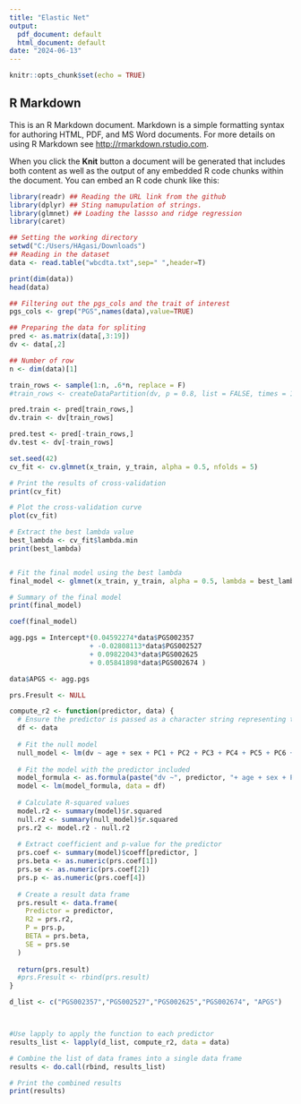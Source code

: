 ---
title: "Elastic Net"
output:
  pdf_document: default
  html_document: default
date: "2024-06-13"
---

```{r setup, include=FALSE}
knitr::opts_chunk$set(echo = TRUE)
```

## R Markdown

This is an R Markdown document. Markdown is a simple formatting syntax for authoring HTML, PDF, and MS Word documents. For more details on using R Markdown see <http://rmarkdown.rstudio.com>.

When you click the **Knit** button a document will be generated that includes both content as well as the output of any embedded R code chunks within the document. You can embed an R code chunk like this:
```{R }
library(readr) ## Reading the URL link from the github
library(dplyr) ## Sting namupulation of strings. 
library(glmnet) ## Loading the lassso and ridge regression
library(caret)

## Setting the working directory
setwd("C:/Users/HAgasi/Downloads")
## Reading in the dataset
data <- read.table("wbcdta.txt",sep=" ",header=T)

print(dim(data))
head(data)
```
```{R}
## Filtering out the pgs_cols and the trait of interest
pgs_cols <- grep("PGS",names(data),value=TRUE)

## Preparing the data for spliting
pred <- as.matrix(data[,3:19])
dv <- data[,2]

## Number of row
n <- dim(data)[1]

train_rows <- sample(1:n, .6*n, replace = F)
#train_rows <- createDataPartition(dv, p = 0.8, list = FALSE, times = 1)

pred.train <- pred[train_rows,]
dv.train <- dv[train_rows]

pred.test <- pred[-train_rows,]
dv.test <- dv[-train_rows]

```



```{R}
set.seed(42)
cv_fit <- cv.glmnet(x_train, y_train, alpha = 0.5, nfolds = 5)

# Print the results of cross-validation
print(cv_fit)

# Plot the cross-validation curve
plot(cv_fit)

# Extract the best lambda value
best_lambda <- cv_fit$lambda.min
print(best_lambda)


# Fit the final model using the best lambda
final_model <- glmnet(x_train, y_train, alpha = 0.5, lambda = best_lambda)

# Summary of the final model
print(final_model)

coef(final_model)


```


```{R}

agg.pgs = Intercept*(0.04592274*data$PGS002357 
                    + -0.02808113*data$PGS002527 
                    + 0.09822043*data$PGS002625
                    + 0.05841898*data$PGS002674 ) 

data$APGS <- agg.pgs

```


```{R}
prs.Fresult <- NULL

compute_r2 <- function(predictor, data) {
  # Ensure the predictor is passed as a character string representing the column name
  df <- data
  
  # Fit the null model
  null_model <- lm(dv ~ age + sex + PC1 + PC2 + PC3 + PC4 + PC5 + PC6 + PC7 + PC8 + PC9 + PC10, data = df)
  
  # Fit the model with the predictor included
  model_formula <- as.formula(paste("dv ~", predictor, "+ age + sex + PC1 + PC2 + PC3 + PC4 + PC5 + PC6 + PC7 + PC8 + PC9 + PC10"))
  model <- lm(model_formula, data = df)
  
  # Calculate R-squared values
  model.r2 <- summary(model)$r.squared
  null.r2 <- summary(null_model)$r.squared
  prs.r2 <- model.r2 - null.r2
  
  # Extract coefficient and p-value for the predictor
  prs.coef <- summary(model)$coeff[predictor, ]
  prs.beta <- as.numeric(prs.coef[1])
  prs.se <- as.numeric(prs.coef[2])
  prs.p <- as.numeric(prs.coef[4])
  
  # Create a result data frame
  prs.result <- data.frame(
    Predictor = predictor,
    R2 = prs.r2,
    P = prs.p,
    BETA = prs.beta,
    SE = prs.se
  )
  
  return(prs.result)
  #prs.Fresult <- rbind(prs.result)
}

```


```{R}


d_list <- c("PGS002357","PGS002527","PGS002625","PGS002674", "APGS")



#Use lapply to apply the function to each predictor
results_list <- lapply(d_list, compute_r2, data = data)

# Combine the list of data frames into a single data frame
results <- do.call(rbind, results_list)

# Print the combined results
print(results)



```

